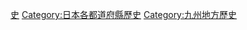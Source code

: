 {{Catnav|頁面分類|各種主題的頁面分類|按國家分類|各國行政區劃|日本行政區劃|日本都道府縣}}
{{catmore}}
{{日本行政區劃分類導航|歷史}}
{{Commons category|History of Nagasaki prefecture}}

{{DEFAULTSORT:Nagasaki}}
[[Category:長崎縣|史]]
[[Category:日本各都道府縣歷史|Category:日本各都道府縣歷史]]
[[Category:九州地方歷史|Category:九州地方歷史]]
